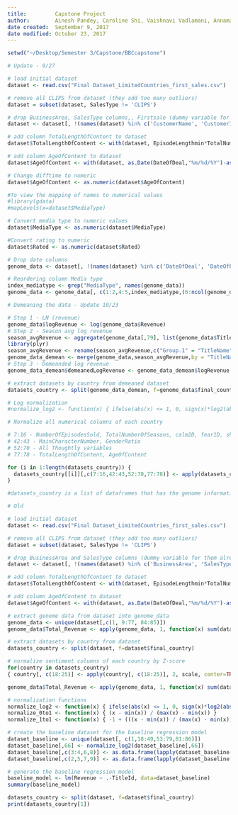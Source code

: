 ```yaml
---
title:         Capstone Project
author:        Ainesh Pandey, Caroline Shi, Vaishnavi Vadlamani, Annamalai Kathirkamanathan
date created:  September 9, 2017
date modified: October 23, 2017
---
```


```r
setwd("~/Desktop/Semester 3/Capstone/BBCcapstone")
```

```r

# Update - 9/27

# load initial dataset
dataset <- read.csv("Final Dataset_LimitedCountries_first_sales.csv")

# remove all CLIPS from dataset (they add too many outliers)
dataset = subset(dataset, SalesType != 'CLIPS')

# drop BusinessArea, SalesType columns,, Firstsale (dummy variable for them already exists - SalesType_Clips is not required)
dataset <- dataset[, !(names(dataset) %in% c('CustomerName', 'CustomerId', 'BusinessArea', 'SalesType', 'FirstSale', 'SalesType_CLIPS'))]

# add column TotalLengthOfContent to dataset
dataset$TotalLengthOfContent <- with(dataset, EpisodeLengthmin*TotalNumberOfEpisodes)

# add column AgeOfContent to dataset
dataset$AgeOfContent <- with(dataset, as.Date(DateOfDeal,"%m/%d/%Y")-as.Date(DateOfPremier,"%m/%d/%Y"))

# Change difftime to numeric
dataset$AgeOfContent <- as.numeric(dataset$AgeOfContent)

#To view the mapping of names to numerical values
#library(gdata)
#mapLevels(x=dataset$MediaType)

# Convert media type to numeric values
dataset$MediaType <- as.numeric(dataset$MediaType)

#Convert rating to numeric
dataset$Rated <- as.numeric(dataset$Rated)

# Drop date columns
genome_data <- dataset[, !(names(dataset) %in% c('DateOfDeal', 'DateOfPremier', 'EpisodeLengthmin', 'TotalNumberOfEpisodes'))]

# Reordering column Media type
index_mediatype <- grep("MediaType", names(genome_data))
genome_data <- genome_data[, c(1:2,4:5,index_mediatype,(6:ncol(genome_data)))]

# Demeaning the data - Update 10/23

# Step 1 - LN (revenue)
genome_data$logRevenue <- log(genome_data$Revenue)
# Step 2 - Season avg log revenue
season_avgRevenue <- aggregate(genome_data[,79], list(genome_data$TitleName), mean)
library(plyr)
season_avgRevenue <- rename(season_avgRevenue,c("Group.1" = "TitleName", "x" = "AvgLogRevenuePerSeason"))
genome_data_demean <- merge(genome_data,season_avgRevenue,by = "TitleName",all.x = TRUE)
# Step 3 - Demeanded log revenue
genome_data_demean$demeanedLogRevenue <- genome_data_demean$logRevenue - genome_data_demean$AvgLogRevenuePerSeason

# extract datasets by country from demeaned dataset
datasets_country <- split(genome_data_demean, f=genome_data$final_country)

# Log normalization
#normalize_log2 <- function(x) { ifelse(abs(x) <= 1, 0, sign(x)*log2(abs(x))) }

# Normalize all numerical columns of each country

# 7:16 - NumberOfEpisodesSold, TotalNumberOfSeasons, calm2D, fear1D, shame1D, like2D, surprise1D, sure2D, anger1D, happy2D
# 42:43 - MainCharacterNumber, GenderRatio
# 52:70 - All Thoughtly variables
# 77:78 - TotalLengthOfContent, AgeOfContent

for (i in 1:length(datasets_country)) {
  datasets_country[[i]][,c(7:16,42:43,52:70,77:78)] <- apply(datasets_country[[i]][,c(7:16,42:43,52:70,77:78)], 2, scale, center=TRUE, scale=TRUE)
}

#datasets_country is a list of dataframes that has the genome information of each country.

```






```r

# Old

# load initial dataset
dataset <- read.csv("Final Dataset_LimitedCountries_first_sales.csv")

# remove all CLIPS from dataset (they add too many outliers)
dataset = subset(dataset, SalesType != 'CLIPS')

# drop BusinessArea and SalesType columns (dummy variable for them already exists)
dataset <- dataset[, !(names(dataset) %in% c('BusinessArea', 'SalesType', 'SalesType_CLIPS'))]

# add column TotalLengthOfContent to dataset
dataset$TotalLengthOfContent <- with(dataset, EpisodeLengthmin*TotalNumberOfEpisodes)

# add column AgeOfContent to dataset
dataset$AgeOfContent <- with(dataset, as.Date(DateOfDeal,"%m/%d/%Y")-as.Date(DateOfPremier,"%m/%d/%Y"))

# extract genome data from dataset into genome_data
genome_data <- unique(dataset[,c(1, 9:77, 84:85)])
genome_data$Total_Revenue <- apply(genome_data, 1, function(x) sum(dataset[dataset$TitleId==x[1], ]$Revenue) )

# extract datasets by country from dataset
datasets_country <- split(dataset, f=dataset$final_country)

# normalize sentiment columns of each country by Z-score
for(country in datasets_country)
{ country[, c(18:25)] <- apply(country[, c(18:25)], 2, scale, center=TRUE, scale=TRUE) }
```

```r
genome_data$Total_Revenue <- apply(genome_data, 1, function(x) sum(dataset[dataset$TitleId==x[1], ]$Revenue) )
```

```r
# normalization functions
normalize_log2 <- function(x) { ifelse(abs(x) <= 1, 0, sign(x)*log2(abs(x))) }
normalize_0to1 <- function(x) { (x - min(x)) / (max(x) - min(x)) }
normalize_1to1 <- function(x) { -1 + (((x - min(x)) / (max(x) - min(x))) * 2) }

# create the baseline dataset for the baseline regression model
dataset_baseline <- unique(dataset[, c(1,18:49,53:79,81:86)])
dataset_baseline[,66] <- normalize_log2(dataset_baseline[,66])
dataset_baseline[,c(3:4,6,8)] <- as.data.frame(lapply(dataset_baseline[,c(3:4,6,8)], normalize_0to1))
dataset_baseline[,c(2,5,7,9)] <- as.data.frame(lapply(dataset_baseline[,c(2,5,7,9)], normalize_1to1))

# generate the baseline regression model
baseline_model <- lm(Revenue ~ .-TitleId, data=dataset_baseline)
summary(baseline_model)
```


```r
datasets_country <- split(dataset, f=dataset$final_country)
print(datasets_country[1])
```
